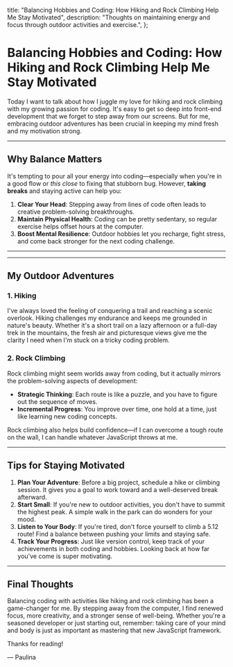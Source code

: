 
  title:
    "Balancing Hobbies and Coding: How Hiking and Rock Climbing Help Me Stay Motivated",
  description:
    "Thoughts on maintaining energy and focus through outdoor activities and exercise.",
};

# Balancing Hobbies and Coding: How Hiking and Rock Climbing Help Me Stay Motivated

<PublicationDate date="2025-02-18T00:00:00Z" />

Today I want to talk about how I juggle my love for hiking and rock climbing with my growing passion for coding. It's easy to get so deep into front-end development that we forget to step away from our screens. But for me, embracing outdoor adventures has been crucial in keeping my mind fresh and my motivation strong.

---

## Why Balance Matters

It's tempting to pour all your energy into coding—especially when you're in a good flow or _this close_ to fixing that stubborn bug. However, **taking breaks** and staying active can help you:

1. **Clear Your Head**: Stepping away from lines of code often leads to creative problem-solving breakthroughs.
2. **Maintain Physical Health**: Coding can be pretty sedentary, so regular exercise helps offset hours at the computer.
3. **Boost Mental Resilience**: Outdoor hobbies let you recharge, fight stress, and come back stronger for the next coding challenge.

---

<Callout
  type="warning"
  title="Be aware of burnout"
  content="Overworking at your desk—even if you love what you're doing—can lead to burnout. If you're feeling overwhelmed or fatigued, consider stepping away for a quick walk or a stretching session. Your code (and your body) will thank you!"
/>

---

## My Outdoor Adventures

### 1. Hiking

I've always loved the feeling of conquering a trail and reaching a scenic overlook. Hiking challenges my endurance and keeps me grounded in nature's beauty. Whether it's a short trail on a lazy afternoon or a full-day trek in the mountains, the fresh air and picturesque views give me the clarity I need when I'm stuck on a tricky coding problem.

<Callout
  type="tip"
  title="Bring a small notebook on your hikes"
  content="Sometimes, those “aha” moments pop up when you're miles away from your keyboard!"
/>

### 2. Rock Climbing

Rock climbing might seem worlds away from coding, but it actually mirrors the problem-solving aspects of development:

- **Strategic Thinking**: Each route is like a puzzle, and you have to figure out the sequence of moves.
- **Incremental Progress**: You improve over time, one hold at a time, just like learning new coding concepts.

Rock climbing also helps build confidence—if I can overcome a tough route on the wall, I can handle whatever JavaScript throws at me.

---

## Tips for Staying Motivated

1. **Plan Your Adventure**: Before a big project, schedule a hike or climbing session. It gives you a goal to work toward and a well-deserved break afterward.
2. **Start Small**: If you're new to outdoor activities, you don't have to summit the highest peak. A simple walk in the park can do wonders for your mood.
3. **Listen to Your Body**: If you're tired, don't force yourself to climb a 5.12 route! Find a balance between pushing your limits and staying safe.
4. **Track Your Progress**: Just like version control, keep track of your achievements in both coding and hobbies. Looking back at how far you've come is super motivating.

---

## Final Thoughts

Balancing coding with activities like hiking and rock climbing has been a game-changer for me. By stepping away from the computer, I find renewed focus, more creativity, and a stronger sense of well-being. Whether you're a seasoned developer or just starting out, remember: taking care of your mind and body is just as important as mastering that new JavaScript framework.

Thanks for reading!

— Paulina
